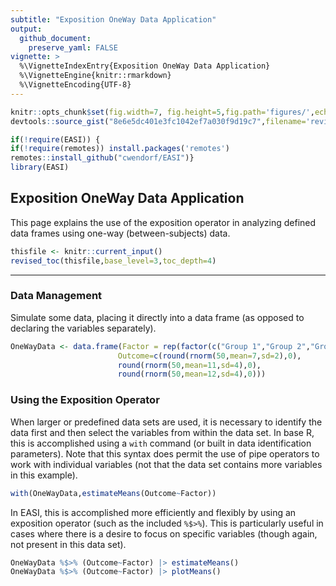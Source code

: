 ```yaml
---
subtitle: "Exposition OneWay Data Application"
output:
  github_document:
    preserve_yaml: FALSE
vignette: >
  %\VignetteIndexEntry{Exposition OneWay Data Application}
  %\VignetteEngine{knitr::rmarkdown}
  %\VignetteEncoding{UTF-8}
---
```


```r
knitr::opts_chunk$set(fig.width=7, fig.height=5,fig.path='figures/',echo=TRUE,warning=FALSE,message=FALSE)
devtools::source_gist("8e6e5dc401e3fc1042ef7a030f9d19c7",filename='revised_toc.R')
```

```r
if(!require(EASI)) {
if(!require(remotes)) install.packages('remotes')
remotes::install_github("cwendorf/EASI")}
library(EASI)
```

## Exposition OneWay Data Application

This page explains the use of the exposition operator in analyzing defined data frames using one-way (between-subjects) data.

```r
thisfile <- knitr::current_input()
revised_toc(thisfile,base_level=3,toc_depth=4)
```

---

### Data Management

Simulate some data, placing it directly into a data frame (as opposed to declaring the variables separately).
```r
OneWayData <- data.frame(Factor = rep(factor(c("Group 1","Group 2","Group 3")),each=50),
                        Outcome=c(round(rnorm(50,mean=7,sd=2),0),
                        round(rnorm(50,mean=11,sd=4),0),
                        round(rnorm(50,mean=12,sd=4),0)))
```

### Using the Exposition Operator

When larger or predefined data sets are used, it is necessary to identify the data first and then select the variables from within the data set. In base R, this is accomplished using a `with` command (or built in data identification parameters). Note that this syntax does permit the use of pipe operators to work with individual variables (not that the data set contains more variables in this example).
```r
with(OneWayData,estimateMeans(Outcome~Factor))
```

In EASI, this is accomplished more efficiently and flexibly by using an exposition operator (such as the included `%$>%`). This is particularly useful in cases where there is a desire to focus on specific variables (though again, not present in this data set).
```r
OneWayData %$>% (Outcome~Factor) |> estimateMeans()
OneWayData %$>% (Outcome~Factor) |> plotMeans()
```
